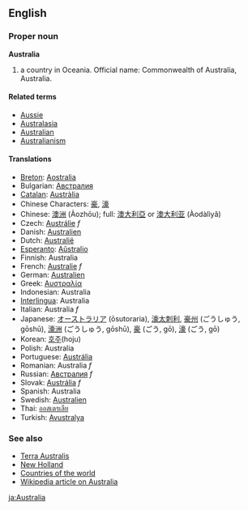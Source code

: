 ==English==

===Proper noun===
'''Australia'''

# a country in Oceania. Official name: Commonwealth of Australia, Australia.

====Related terms====
*[[Aussie]]
*[[Australasia]]
*[[Australian]]
*[[Australianism]]

====Translations====
*[[Breton]]: [[Aostralia]]
*Bulgarian: [[Австралия]]
*[[Catalan]]: [[Austràlia]]
*Chinese Characters: [[豪]], [[濠]]
*Chinese: [[澳洲]] (Àozhōu); full: [[澳大利亞]] or [[澳大利亚]] (Àodàlìyǎ)
*Czech: [[Austrálie]]  ''f''
*Danish: [[Australien]]
*Dutch: [[Australië]]
*[[Esperanto]]: [[Aŭstralio]]
*Finnish: Australia
*French: [[Australie]] ''f''
*German: [[Australien]]
*Greek: [[Αυστραλία]]
*Indonesian: Australia
*[[Interlingua]]: Australia
*Italian: Australia ''f''
*Japanese: [[オーストラリア]] (ōsutoraria), [[濠太刺利]], [[豪州]] (ごうしゅう, gōshū), [[濠洲]] (ごうしゅう, gōshū), [[豪]] (ごう, gō), [[濠]] (ごう, gō)
*Korean: [[호주]](hoju)
*Polish: Australia
*Portuguese: [[Austrália]]
*Romanian: Australia ''f''
*Russian: [[Австралия]] ''f''
*Slovak: [[Austrália]] ''f''
*Spanish: Australia
*Swedish: [[Australien]]
*Thai: [[ออสเตรเลีย]]
*Turkish: [[Avustralya]]

===See also===
*[[Terra Australis]]
*[[New Holland]]
*[[Countries of the world]]
*[[w:en:Australia|Wikipedia article on Australia]]

[[ja:Australia]]